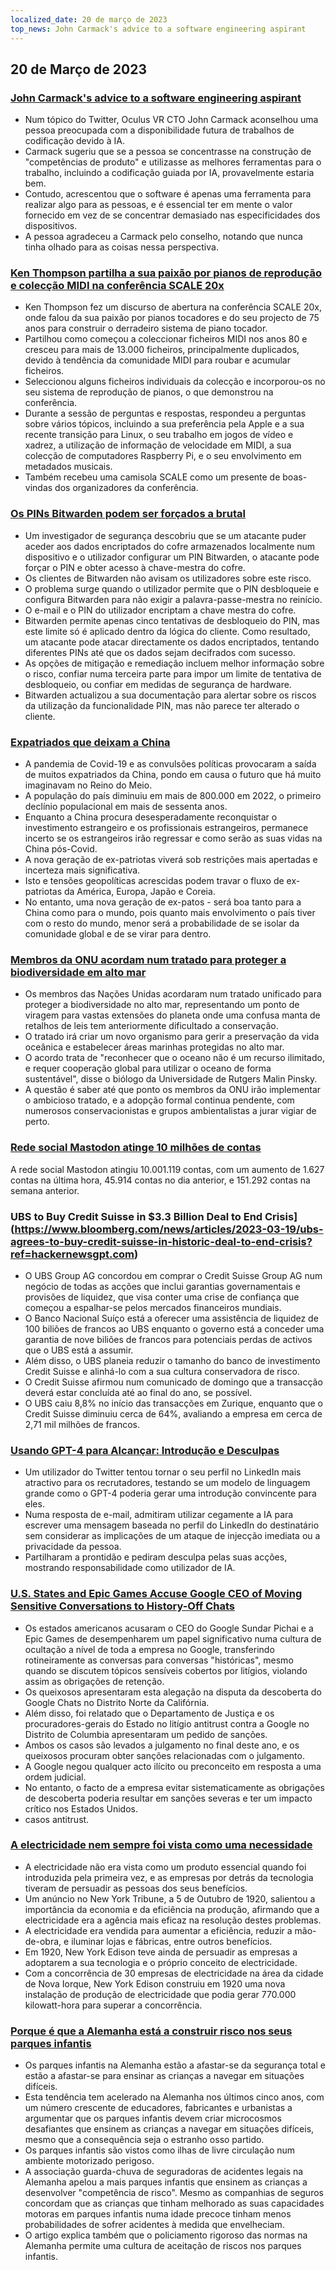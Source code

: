 ```yaml
---
localized_date: 20 de março de 2023
top_news: John Carmack's advice to a software engineering aspirant
---
```




<CallToAction />

<Steps>

## 20 de Março de 2023

### [John Carmack's advice to a software engineering aspirant](https://twitter.com/ID_AA_Carmack/status/1637087219591659520?ref=hackernewsgpt.com)

- Num tópico do Twitter, Oculus VR CTO John Carmack aconselhou uma pessoa preocupada com a disponibilidade futura de trabalhos de codificação devido à IA.
- Carmack sugeriu que se a pessoa se concentrasse na construção de "competências de produto" e utilizasse as melhores ferramentas para o trabalho, incluindo a codificação guiada por IA, provavelmente estaria bem.
- Contudo, acrescentou que o software é apenas uma ferramenta para realizar algo para as pessoas, e é essencial ter em mente o valor fornecido em vez de se concentrar demasiado nas especificidades dos dispositivos.
- A pessoa agradeceu a Carmack pelo conselho, notando que nunca tinha olhado para as coisas nessa perspectiva.

### [Ken Thompson partilha a sua paixão por pianos de reprodução e colecção MIDI na conferência SCALE 20x](https://www.youtube.com/watch?v=kaandEt_pKw&ref=hackernewsgpt.com)

- Ken Thompson fez um discurso de abertura na conferência SCALE 20x, onde falou da sua paixão por pianos tocadores e do seu projecto de 75 anos para construir o derradeiro sistema de piano tocador.
- Partilhou como começou a coleccionar ficheiros MIDI nos anos 80 e cresceu para mais de 13.000 ficheiros, principalmente duplicados, devido à tendência da comunidade MIDI para roubar e acumular ficheiros.
- Seleccionou alguns ficheiros individuais da colecção e incorporou-os no seu sistema de reprodução de pianos, o que demonstrou na conferência.
- Durante a sessão de perguntas e respostas, respondeu a perguntas sobre vários tópicos, incluindo a sua preferência pela Apple e a sua recente transição para Linux, o seu trabalho em jogos de vídeo e xadrez, a utilização de informação de velocidade em MIDI, a sua colecção de computadores Raspberry Pi, e o seu envolvimento em metadados musicais.
- Também recebeu uma camisola SCALE como um presente de boas-vindas dos organizadores da conferência.

### [Os PINs Bitwarden podem ser forçados a brutal](https://ambiso.github.io/bitwarden-pin/?ref=hackernewsgpt.com)

- Um investigador de segurança descobriu que se um atacante puder aceder aos dados encriptados do cofre armazenados localmente num dispositivo e o utilizador configurar um PIN Bitwarden, o atacante pode forçar o PIN e obter acesso à chave-mestra do cofre.
- Os clientes de Bitwarden não avisam os utilizadores sobre este risco.
- O problema surge quando o utilizador permite que o PIN desbloqueie e configura Bitwarden para não exigir a palavra-passe-mestra no reinício.
- O e-mail e o PIN do utilizador encriptam a chave mestra do cofre.
- Bitwarden permite apenas cinco tentativas de desbloqueio do PIN, mas este limite só é aplicado dentro da lógica do cliente. Como resultado, um atacante pode atacar directamente os dados encriptados, tentando diferentes PINs até que os dados sejam decifrados com sucesso.
- As opções de mitigação e remediação incluem melhor informação sobre o risco, confiar numa terceira parte para impor um limite de tentativa de desbloqueio, ou confiar em medidas de segurança de hardware.
- Bitwarden actualizou a sua documentação para alertar sobre os riscos da utilização da funcionalidade PIN, mas não parece ter alterado o cliente.

### [Expatriados que deixam a China](https://www.persuasion.community/p/leaving-china?ref=hackernewsgpt.com)

- A pandemia de Covid-19 e as convulsões políticas provocaram a saída de muitos expatriados da China, pondo em causa o futuro que há muito imaginavam no Reino do Meio.
- A população do país diminuiu em mais de 800.000 em 2022, o primeiro declínio populacional em mais de sessenta anos.
- Enquanto a China procura desesperadamente reconquistar o investimento estrangeiro e os profissionais estrangeiros, permanece incerto se os estrangeiros irão regressar e como serão as suas vidas na China pós-Covid.
- A nova geração de ex-patriotas viverá sob restrições mais apertadas e incerteza mais significativa.
- Isto e tensões geopolíticas acrescidas podem travar o fluxo de ex-patriotas da América, Europa, Japão e Coreia.
- No entanto, uma nova geração de ex-patos - será boa tanto para a China como para o mundo, pois quanto mais envolvimento o país tiver com o resto do mundo, menor será a probabilidade de se isolar da comunidade global e de se virar para dentro.

### [Membros da ONU acordam num tratado para proteger a biodiversidade em alto mar](https://apnews.com/article/un-oceans-biodiversity-treaty-0b024fa07e8c1947236d8b8491ebf92c?ref=hackernewsgpt.com)

- Os membros das Nações Unidas acordaram num tratado unificado para proteger a biodiversidade no alto mar, representando um ponto de viragem para vastas extensões do planeta onde uma confusa manta de retalhos de leis tem anteriormente dificultado a conservação.
- O tratado irá criar um novo organismo para gerir a preservação da vida oceânica e estabelecer áreas marinhas protegidas no alto mar.
- O acordo trata de "reconhecer que o oceano não é um recurso ilimitado, e requer cooperação global para utilizar o oceano de forma sustentável", disse o biólogo da Universidade de Rutgers Malin Pinsky.
- A questão é saber até que ponto os membros da ONU irão implementar o ambicioso tratado, e a adopção formal continua pendente, com numerosos conservacionistas e grupos ambientalistas a jurar vigiar de perto.

### [Rede social Mastodon atinge 10 milhões de contas](_COPY0@mastodonusercount/110051957865629817?ref=hackernewsgpt.com)

A rede social Mastodon atingiu 10.001.119 contas, com um aumento de 1.627 contas na última hora, 45.914 contas no dia anterior, e 151.292 contas na semana anterior.

### UBS to Buy Credit Suisse in $3.3 Billion Deal to End Crisis](https://www.bloomberg.com/news/articles/2023-03-19/ubs-agrees-to-buy-credit-suisse-in-historic-deal-to-end-crisis?ref=hackernewsgpt.com)

- O UBS Group AG concordou em comprar o Credit Suisse Group AG num negócio de todas as acções que inclui garantias governamentais e provisões de liquidez, que visa conter uma crise de confiança que começou a espalhar-se pelos mercados financeiros mundiais.
- O Banco Nacional Suíço está a oferecer uma assistência de liquidez de 100 biliões de francos ao UBS enquanto o governo está a conceder uma garantia de nove biliões de francos para potenciais perdas de activos que o UBS está a assumir.
- Além disso, o UBS planeia reduzir o tamanho do banco de investimento Credit Suisse e alinhá-lo com a sua cultura conservadora de risco.
- O Credit Suisse afirmou num comunicado de domingo que a transacção deverá estar concluída até ao final do ano, se possível.
- O UBS caiu 8,8% no início das transacções em Zurique, enquanto que o Credit Suisse diminuiu cerca de 64%, avaliando a empresa em cerca de 2,71 mil milhões de francos.

### [Usando GPT-4 para Alcançar: Introdução e Desculpas](https://twitter.com/brdskggs/status/1637114268876144640?ref=hackernewsgpt.com)

- Um utilizador do Twitter tentou tornar o seu perfil no LinkedIn mais atractivo para os recrutadores, testando se um modelo de linguagem grande como o GPT-4 poderia gerar uma introdução convincente para eles.
- Numa resposta de e-mail, admitiram utilizar cegamente a IA para escrever uma mensagem baseada no perfil do LinkedIn do destinatário sem considerar as implicações de um ataque de injecção imediata ou a privacidade da pessoa.
- Partilharam a prontidão e pediram desculpa pelas suas acções, mostrando responsabilidade como utilizador de IA.

### [U.S. States and Epic Games Accuse Google CEO of Moving Sensitive Conversations to History-Off Chats](http://www.fosspatents.com/2023/03/us-states-epic-games-others-accuse.html?ref=hackernewsgpt.com)

- Os estados americanos acusaram o CEO do Google Sundar Pichai e a Epic Games de desempenharem um papel significativo numa cultura de ocultação a nível de toda a empresa no Google, transferindo rotineiramente as conversas para conversas "históricas", mesmo quando se discutem tópicos sensíveis cobertos por litígios, violando assim as obrigações de retenção.
- Os queixosos apresentaram esta alegação na disputa da descoberta do Google Chats no Distrito Norte da Califórnia.
- Além disso, foi relatado que o Departamento de Justiça e os procuradores-gerais do Estado no litígio antitrust contra a Google no Distrito de Columbia apresentaram um pedido de sanções.
- Ambos os casos são levados a julgamento no final deste ano, e os queixosos procuram obter sanções relacionadas com o julgamento.
- A Google negou qualquer acto ilícito ou preconceito em resposta a uma ordem judicial.
- No entanto, o facto de a empresa evitar sistematicamente as obrigações de descoberta poderia resultar em sanções severas e ter um impacto crítico nos Estados Unidos.
- casos antitrust.

### [A electricidade nem sempre foi vista como uma necessidade](https://www.smithsonianmag.com/smart-news/people-had-to-be-convinced-of-the-usefulness-of-electricity-21221094/?ref=hackernewsgpt.com)

- A electricidade não era vista como um produto essencial quando foi introduzida pela primeira vez, e as empresas por detrás da tecnologia tiveram de persuadir as pessoas dos seus benefícios.
- Um anúncio no New York Tribune, a 5 de Outubro de 1920, salientou a importância da economia e da eficiência na produção, afirmando que a electricidade era a agência mais eficaz na resolução destes problemas.
- A electricidade era vendida para aumentar a eficiência, reduzir a mão-de-obra, e iluminar lojas e fábricas, entre outros benefícios.
- Em 1920, New York Edison teve ainda de persuadir as empresas a adoptarem a sua tecnologia e o próprio conceito de electricidade.
- Com a concorrência de 30 empresas de electricidade na área da cidade de Nova Iorque, New York Edison construiu em 1920 uma nova instalação de produção de electricidade que podia gerar 770.000 kilowatt-hora para superar a concorrência.

### [Porque é que a Alemanha está a construir risco nos seus parques infantis](https://www.theguardian.com/world/2021/oct/24/why-germany-is-building-risk-into-its-playgrounds?ref=hackernewsgpt.com)

- Os parques infantis na Alemanha estão a afastar-se da segurança total e estão a afastar-se para ensinar as crianças a navegar em situações difíceis.
- Esta tendência tem acelerado na Alemanha nos últimos cinco anos, com um número crescente de educadores, fabricantes e urbanistas a argumentar que os parques infantis devem criar microcosmos desafiantes que ensinem as crianças a navegar em situações difíceis, mesmo que a consequência seja o estranho osso partido.
- Os parques infantis são vistos como ilhas de livre circulação num ambiente motorizado perigoso.
- A associação guarda-chuva de seguradoras de acidentes legais na Alemanha apelou a mais parques infantis que ensinem as crianças a desenvolver "competência de risco". Mesmo as companhias de seguros concordam que as crianças que tinham melhorado as suas capacidades motoras em parques infantis numa idade precoce tinham menos probabilidades de sofrer acidentes à medida que envelheciam.
- O artigo explica também que o policiamento rigoroso das normas na Alemanha permite uma cultura de aceitação de riscos nos parques infantis.

</Steps>

